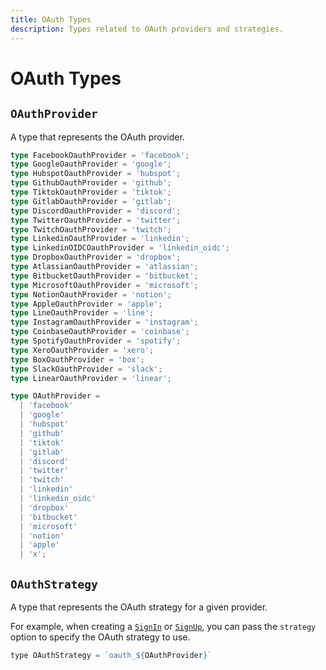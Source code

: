 ```yaml
---
title: OAuth Types
description: Types related to OAuth providers and strategies.
---
```


# OAuth Types

## `OAuthProvider`

A type that represents the OAuth provider.

```ts {{ prettier: false }}
type FacebookOauthProvider = 'facebook';
type GoogleOauthProvider = 'google';
type HubspotOauthProvider = 'hubspot';
type GithubOauthProvider = 'github';
type TiktokOauthProvider = 'tiktok';
type GitlabOauthProvider = 'gitlab';
type DiscordOauthProvider = 'discord';
type TwitterOauthProvider = 'twitter';
type TwitchOauthProvider = 'twitch';
type LinkedinOauthProvider = 'linkedin';
type LinkedinOIDCOauthProvider = 'linkedin_oidc';
type DropboxOauthProvider = 'dropbox';
type AtlassianOauthProvider = 'atlassian';
type BitbucketOauthProvider = 'bitbucket';
type MicrosoftOauthProvider = 'microsoft';
type NotionOauthProvider = 'notion';
type AppleOauthProvider = 'apple';
type LineOauthProvider = 'line';
type InstagramOauthProvider = 'instagram';
type CoinbaseOauthProvider = 'coinbase';
type SpotifyOauthProvider = 'spotify';
type XeroOauthProvider = 'xero';
type BoxOauthProvider = 'box';
type SlackOauthProvider = 'slack';
type LinearOauthProvider = 'linear';

type OAuthProvider =
  | 'facebook'
  | 'google'
  | 'hubspot'
  | 'github'
  | 'tiktok'
  | 'gitlab'
  | 'discord'
  | 'twitter'
  | 'twitch'
  | 'linkedin'
  | 'linkedin_oidc'
  | 'dropbox'
  | 'bitbucket'
  | 'microsoft'
  | 'notion'
  | 'apple'
  | 'x';
```

## `OAuthStrategy`

A type that represents the OAuth strategy for a given provider.

For example, when creating a [`SignIn`](/docs/references/javascript/sign-in/sign-in#sign-in-create-params) or [`SignUp`](/docs/references/javascript/sign-up/sign-up#sign-up-create-params), you can pass the `strategy` option to specify the OAuth strategy to use.

```js {{ prettier: false }}
type OAuthStrategy = `oauth_${OAuthProvider}`
```
